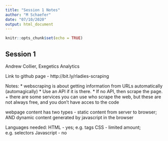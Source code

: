```yaml
---
title: "Session 1 Notes"
author: "M Schaefer"
date: "07/10/2020"
output: html_document
---
```


```r
knitr::opts_chunk$set(echo = TRUE)
```

## Session 1
Andrew Collier, Exegetics Analytics

Link to github page -  http://bit.ly/rladies-scraping

Notes:
* webscraping is about getting information from URLs automatically (automagically)
* Use an API if it is there. 
* If no API, then scrape the page.
+ there are some services you can use who scrape the web, but these are not always free, and you don't have acces to the code

webpage content has two types - static content from server to browser; AND dynamic content generated by javascript in the browser

Languages needed:
HTML - yes; e.g. tags
CSS - limited amount; e.g. selectors
Javascript - no


